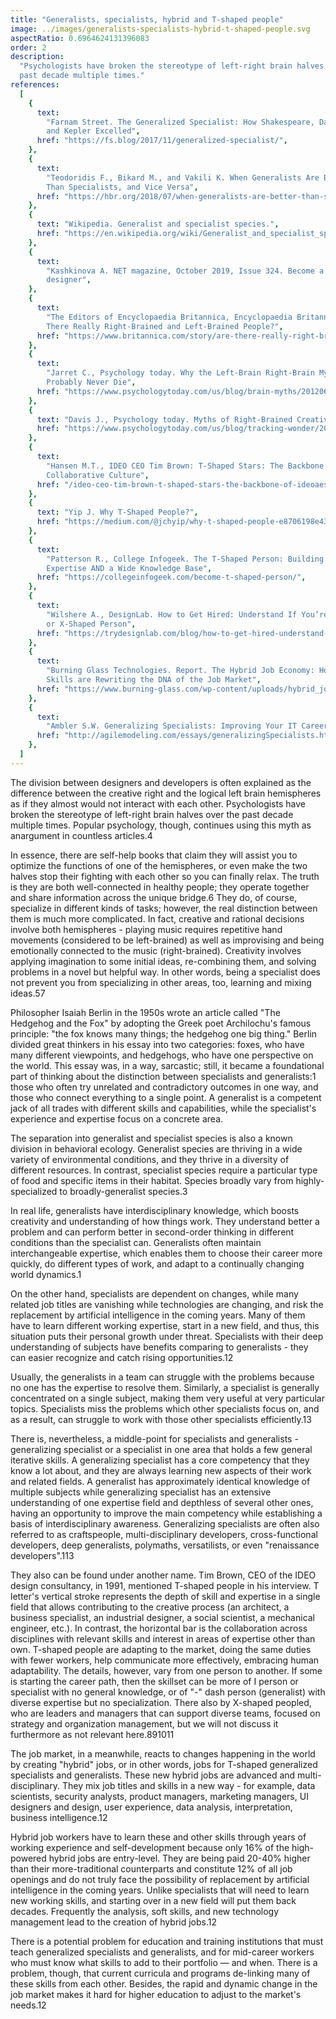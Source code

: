 ```yaml
---
title: "Generalists, specialists, hybrid and T-shaped people"
image: ../images/generalists-specialists-hybrid-t-shaped-people.svg
aspectRatio: 0.6964624131396083
order: 2
description:
  "Psychologists have broken the stereotype of left-right brain halves over the
  past decade multiple times."
references:
  [
    {
      text:
        "Farnam Street. The Generalized Specialist: How Shakespeare, Da Vinci,
        and Kepler Excelled",
      href: "https://fs.blog/2017/11/generalized-specialist/",
    },
    {
      text:
        "Teodoridis F., Bikard M., and Vakili K. When Generalists Are Better
        Than Specialists, and Vice Versa",
      href: "https://hbr.org/2018/07/when-generalists-are-better-than-specialists-and-vice-versa",
    },
    {
      text: "Wikipedia. Generalist and specialist species.",
      href: "https://en.wikipedia.org/wiki/Generalist_and_specialist_species",
    },
    {
      text:
        "Kashkinova A. NET magazine, October 2019, Issue 324. Become a hybrid
        designer",
    },
    {
      text:
        "The Editors of Encyclopaedia Britannica, Encyclopaedia Britannica. Are
        There Really Right-Brained and Left-Brained People?",
      href: "https://www.britannica.com/story/are-there-really-right-brained-and-left-brained-people",
    },
    {
      text:
        "Jarret C., Psychology today. Why the Left-Brain Right-Brain Myth Will
        Probably Never Die",
      href: "https://www.psychologytoday.com/us/blog/brain-myths/201206/why-the-left-brain-right-brain-myth-will-probably-never-die",
    },
    {
      text: "Davis J., Psychology today. Myths of Right-Brained Creativity",
      href: "https://www.psychologytoday.com/us/blog/tracking-wonder/201203/myths-right-brained-creativity",
    },
    {
      text:
        "Hansen M.T., IDEO CEO Tim Brown: T-Shaped Stars: The Backbone of IDEO’s
        Collaborative Culture",
      href: "/ideo-ceo-tim-brown-t-shaped-stars-the-backbone-of-ideoaes-collaborative-culture__trashed/",
    },
    {
      text: "Yip J. Why T-Shaped People?",
      href: "https://medium.com/@jchyip/why-t-shaped-people-e8706198e437",
    },
    {
      text:
        "Patterson R., College Infogeek. The T-Shaped Person: Building Deep
        Expertise AND a Wide Knowledge Base",
      href: "https://collegeinfogeek.com/become-t-shaped-person/",
    },
    {
      text:
        "Wilshere A., DesignLab. How to Get Hired: Understand If You’re an I, T,
        or X-Shaped Person",
      href: "https://trydesignlab.com/blog/how-to-get-hired-understand-if-youre-an-i-t-or-x-s/",
    },
    {
      text:
        "Burning Glass Technologies. Report. The Hybrid Job Economy: How New
        Skills are Rewriting the DNA of the Job Market",
      href: "https://www.burning-glass.com/wp-content/uploads/hybrid_jobs_2019_final.pdf",
    },
    {
      text:
        "Ambler S.W. Generalizing Specialists: Improving Your IT Career Skills",
      href: "http://agilemodeling.com/essays/generalizingSpecialists.htm",
    },
  ]
---
```


The division between designers and developers is often explained as the
difference between the creative right and the logical left brain hemispheres as
if they almost would not interact with each other. Psychologists have broken the
stereotype of left-right brain halves over the past decade multiple times.
Popular psychology, though, continues using this myth as anargument in countless
articles.<ref>4</ref>

In essence, there are self-help books that claim they will assist you to
optimize the functions of one of the hemispheres, or even make the two halves
stop their fighting with each other so you can finally relax. The truth is they
are both well-connected in healthy people; they operate together and share
information across the unique bridge.<ref>6</ref> They do, of course, specialize
in different kinds of tasks; however, the real distinction between them is much
more complicated. In fact, creative and rational decisions involve both
hemispheres - playing music requires repetitive hand movements (considered to be
left-brained) as well as improvising and being emotionally connected to the
music (right-brained). Creativity involves applying imagination to some initial
ideas, re-combining them, and solving problems in a novel but helpful way. In
other words, being a specialist does not prevent you from specializing in other
areas, too, learning and mixing ideas.<ref>5</ref><ref>7</ref>

Philosopher Isaiah Berlin in the 1950s wrote an article called "The Hedgehog and
the Fox" by adopting the Greek poet Archilochu's famous principle: "the fox
knows many things; the hedgehog one big thing." Berlin divided great thinkers in
his essay into two categories: foxes, who have many different viewpoints, and
hedgehogs, who have one perspective on the world. This essay was, in a way,
sarcastic; still, it became a foundational part of thinking about the
distinction between specialists and generalists:<ref>1</ref> those who often try
unrelated and contradictory outcomes in one way, and those who connect
everything to a single point. A generalist is a competent jack of all trades
with different skills and capabilities, while the specialist's experience and
expertise focus on a concrete area.

The separation into generalist and specialist species is also a known division
in behavioral ecology. Generalist species are thriving in a wide variety of
environmental conditions, and they thrive in a diversity of different resources.
In contrast, specialist species require a particular type of food and specific
items in their habitat. Species broadly vary from highly-specialized to
broadly-generalist species.<ref>3</ref>

In real life, generalists have interdisciplinary knowledge, which boosts
creativity and understanding of how things work. They understand better a
problem and can perform better in second-order thinking in different conditions
than the specialist can. Generalists often maintain interchangeable expertise,
which enables them to choose their career more quickly, do different types of
work, and adapt to a continually changing world dynamics.<ref>1</ref>

On the other hand, specialists are dependent on changes, while many related job
titles are vanishing while technologies are changing, and risk the replacement
by artificial intelligence in the coming years. Many of them have to learn
different working expertise, start in a new field, and thus, this situation puts
their personal growth under threat. Specialists with their deep understanding of
subjects have benefits comparing to generalists - they can easier recognize and
catch rising opportunities.<ref>1</ref><ref>2</ref>

Usually, the generalists in a team can struggle with the problems because no one
has the expertise to resolve them. Similarly, a specialist is generally
concentrated on a single subject, making them very useful at very particular
topics. Specialists miss the problems which other specialists focus on, and as a
result, can struggle to work with those other specialists
efficiently.<ref>13</ref>

There is, nevertheless, a middle-point for specialists and generalists -
generalizing specialist or a specialist in one area that holds a few general
iterative skills. A generalizing specialist has a core competency that they know
a lot about, and they are always learning new aspects of their work and related
fields. A generalist has approximately identical knowledge of multiple subjects
while generalizing specialist has an extensive understanding of one expertise
field and depthless of several other ones, having an opportunity to improve the
main competency while establishing a basis of interdisciplinary awareness.
Generalizing specialists are often also referred to as craftspeople,
multi-disciplinary developers, cross-functional developers, deep generalists,
polymaths, versatilists, or even "renaissance
developers".<ref>1</ref><ref>13</ref>

They also can be found under another name. Tim Brown, CEO of the IDEO design
consultancy, in 1991, mentioned T-shaped people in his interview. T letter's
vertical stroke represents the depth of skill and expertise in a single field
that allows contributing to the creative process (an architect, a business
specialist, an industrial designer, a social scientist, a mechanical engineer,
etc.). In contrast, the horizontal bar is the collaboration across disciplines
with relevant skills and interest in areas of expertise other than own. T-shaped
people are adapting to the market, doing the same duties with fewer workers,
help communicate more effectively, embracing human adaptability. The details,
however, vary from one person to another. If some is starting the career path,
then the skillset can be more of I person or specialist with no general
knowledge, or of "-" dash person (generalist) with diverse expertise but no
specialization. There also by X-shaped peopled, who are leaders and managers
that can support diverse teams, focused on strategy and organization management,
but we will not discuss it furthermore as not relevant
here.<ref>8</ref><ref>9</ref><ref>10</ref><ref>11</ref>

The job market, in a meanwhile, reacts to changes happening in the world by
creating "hybrid" jobs, or in other words, jobs for T-shaped generalized
specialists and generalists. These new hybrid jobs are advanced and
multi-disciplinary. They mix job titles and skills in a new way - for example,
data scientists, security analysts, product managers, marketing managers, UI
designers and design, user experience, data analysis, interpretation, business
intelligence.<ref>12</ref>

Hybrid job workers have to learn these and other skills through years of working
experience and self-development because only 16% of the high-powered hybrid jobs
are entry-level. They are being paid 20-40% higher than their more-traditional
counterparts and constitute 12% of all job openings and do not truly face the
possibility of replacement by artificial intelligence in the coming years.
Unlike specialists that will need to learn new working skills, and starting over
in a new field will put them back decades. Frequently the analysis, soft skills,
and new technology management lead to the creation of hybrid jobs.<ref>12</ref>

There is a potential problem for education and training institutions that must
teach generalized specialists and generalists, and for mid-career workers who
must know what skills to add to their portfolio — and when. There is a problem,
though, that current curricula and programs de-linking many of these skills from
each other. Besides, the rapid and dynamic change in the job market makes it
hard for higher education to adjust to the market's needs.<ref>12</ref>
